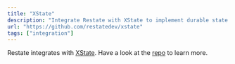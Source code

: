```yaml
---
title: "XState"
description: "Integrate Restate with XState to implement durable state machines."
url: "https://github.com/restatedev/xstate"
tags: ["integration"]
---
```


Restate integrates with [XState](https://xstate.js.org/). Have a look at the [repo](https://github.com/restatedev/xstate) to learn more.